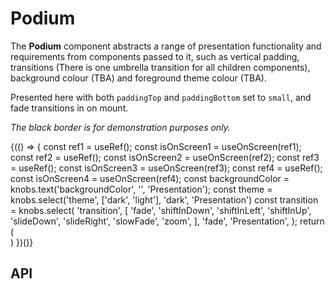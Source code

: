 
<Meta title="Components/Podium" component={Podium} />

# Podium

The **Podium** component abstracts a range of presentation functionality and requirements from components passed to it,
such as vertical padding, transitions (There is one umbrella transition for all children components), background colour (TBA)
and foreground theme colour (TBA).

Presented here with both `paddingTop` and `paddingBottom` set to `small`, and fade transitions in on mount.

*The black border is for demonstration purposes only.*

<Canvas>
  <Story name="Base component">
    <div style={{ border: '1px solid #333', margin: '20px'}}>
        {(() => {
          const ref1 = useRef();
          const isOnScreen1 = useOnScreen(ref1);
          const ref2 = useRef();
          const isOnScreen2 = useOnScreen(ref2);
          const ref3 = useRef();
          const isOnScreen3 = useOnScreen(ref3);
          const ref4 = useRef();
          const isOnScreen4 = useOnScreen(ref4);
          const backgroundColor = knobs.text('backgroundColor', '', 'Presentation');
          const theme = knobs.select('theme', ['dark', 'light'], 'dark', 'Presentation')
          const transition = knobs.select(
            'transition',
            [
              'fade',
              'shiftInDown',
              'shiftInLeft',
              'shiftInUp',
              'slideDown',
              'slideRight',
              'slowFade',
              'zoom',
            ],
            'fade',
            'Presentation',
          );
          return (
            <div>
              <Podium
                backgroundColor={backgroundColor}
                isActive={isOnScreen1}
                ref={ref1}
                theme={theme}
                transition={transition}
                className={'hellothere'}
              >
                <Carousel
                  introduction={CarouselFixture.introduction}
                  slides={CarouselFixture.slides}
                />
              </Podium>
              <Podium
                backgroundColor={backgroundColor}
                isActive={isOnScreen2}
                ref={ref2}
                theme={theme}
                transition={transition}
              >
                <Carousel
                  introduction={CarouselFixture.introduction}
                  slides={CarouselFixture.slides}
                />
              </Podium>
              <Podium
                backgroundColor={backgroundColor}
                isActive={isOnScreen3}
                ref={ref3}
                theme={theme}
                transition={transition}
              >
                <Carousel
                  introduction={CarouselFixture.introduction}
                  slides={CarouselFixture.slides}
                />
              </Podium>
              <Podium
                backgroundColor={backgroundColor}
                id={PodiumFixture.id}
                isActive={isOnScreen4}
                ref={ref4}
                theme={theme}
                transition={transition}
              >
                <Carousel
                  introduction={CarouselFixture.introduction}
                  slides={CarouselFixture.slides}
                />
              </Podium>
            </div>
          )
        })()}
    </div>
  </Story>
</Canvas>

## API

<ArgsTable of={Podium} />
